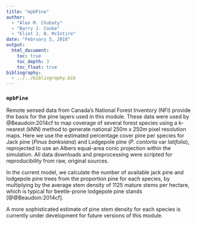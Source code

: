 ```yaml
---
title: "mpbPine"
author:
  - "Alex M. Chubaty"
  - "Barry J. Cooke"
  - "Eliot J. B. McIntire"
date: "February 5, 2018"
output:
  html_document:
    toc: true
    toc_depth: 3
    toc_float: true
bibliography:
  - ../../bibliography.bib
---
```


### `mpbPine`

Remote sensed data from Canada’s National Forest Inventory (NFI) provide the basis for the pine layers used in this module.
These data were used by @Beaudoin:2014cf to map coverage of several forest species using a k-nearest  (kNN) method to generate national 250m x 250m pixel resolution maps.
Here we use the estimated percentage cover pine per species for Jack pine (*Pinus banksiana*) and Lodgepole pine (*P. contorta* var *latifolia*), reprojected to use an Albers equal-area conic projection within the simulation.
All data downloads and preprocessing were scripted for reproducibility from raw, original sources.

In the current model, we calculate the number of available jack pine and lodgepole pine trees from the proportion pine for each species, by multiplying by the average stem density of 1125 mature stems per hectare, which is typical for beetle-prone lodgepole pine stands [@@Beaudoin:2014cf].

A more sophisticated estimate of pine stem density for each species is currently under development for future versions of this module.

